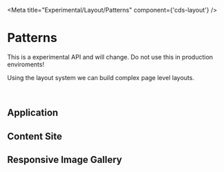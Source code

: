 
<Meta title="Experimental/Layout/Patterns" component={'cds-layout'} />

# Patterns

<cds-alert status="danger" closable="false">
  <cds-alert-content>This is a experimental API and will change. Do not use this in production enviroments!</cds-alert-content>
</cds-alert>
<br />

Using the layout system we can build complex page level layouts.

<br />

## Application
<Preview>
  <Story id="experimental-layout-all--patterns-application" />
</Preview>

## Content Site
<Preview>
  <Story id="experimental-layout-all--patterns-content-site" />
</Preview>

## Responsive Image Gallery
<Preview>
  <Story id="experimental-layout-all--patterns-responsive-image-gallery" />
</Preview>